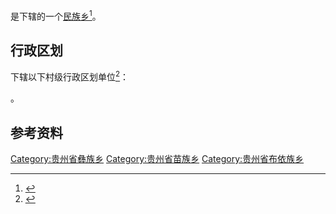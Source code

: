 {{中国乡级行政区|52/02/21/223/000}}

'''{{PAGENAMEBASE}}'''是{{PRC admin/fullname|52/02/21/223/000|3}}下辖的一个[[民族乡|民族乡]]<ref>{{PRC admin/ref sgc|{{PRC admin/parent|52/02/21/223/000}}}}</ref>。

== 行政区划 ==
{{PAGENAMEBASE}}下辖以下村级行政区划单位<ref>{{PRC admin/ref sgc|52/02/21/223/000}}</ref>：

{{PRC admin/children|52/02/21/223/000}}。

== 参考资料 ==
{{reflist}}

{{贵州行政区划小作品}}
{{PRC admin/navcat|52/02/21/223/000}}
[[Category:贵州省彝族乡|Category:贵州省彝族乡]]
[[Category:贵州省苗族乡|Category:贵州省苗族乡]]
[[Category:贵州省布依族乡|Category:贵州省布依族乡]]